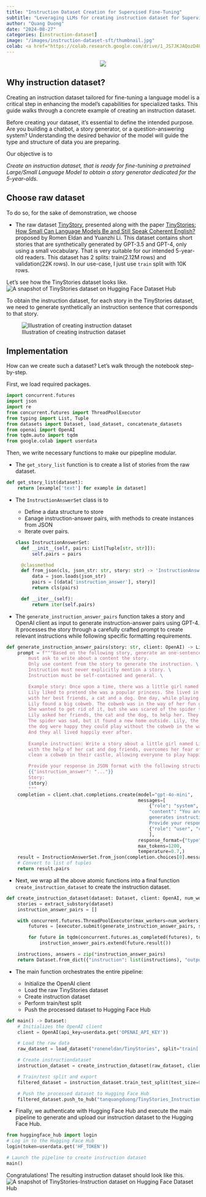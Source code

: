 ```yaml
---
title: "Instruction Dataset Creation for Supervised Fine-Tuning"
subtitle: "Leveraging LLMs for creating instruction dataset for Supervised Fine-Tuning"
author: "Quang Duong"
date: "2024-08-27"
categories: [instruction-dataset]
image: "/images/instruction-dataset-sft/thumbnail.jpg"
colab: <a href="https://colab.research.google.com/drive/1_JS7JKJAQozD48-LhYdegcuuZ2ddgXfr?usp=sharing"><img src="images/colab.png" alt="Open In Colab"></a>
---
```

<center><img src="/images/instruction-dataset-sft/thumbnail.jpg"></center>

<!-- ::: {.column-margin}
Getting started GenAI & LLM with my Udemy course, [**Hands-on Generative AI Engineering with Large Language Model**](https://www.udemy.com/course/hands-on-generative-ai-engineering-with-large-language-model/?referralCode=0775DF5DDD432646AD97&couponCode=OF83024E) 👇
<a href="https://www.udemy.com/course/hands-on-generative-ai-engineering-with-large-language-model/?referralCode=0775DF5DDD432646AD97&couponCode=OF83024E"><img src="/images/genai_course/GenAI-Course-Thumbnail.png" id="llm-course"></a>
::: -->

## Why instruction dataset?

Creating an instruction dataset tailored for fine-tuning a language model is a critical step in enhancing the model's capabilities for specialized tasks. This guide walks through a concrete example of creating an instruction dataset.

Before creating your dataset, it’s essential to define the intended purpose. Are you building a chatbot, a story generator, or a question-answering system? Understanding the desired behavior of the model will guide the type and structure of data you are preparing.

Our objective is to

*Create an instruction dataset, that is ready for fine-tunining a pretrained Large/Small Language Model to obtain a story generator dedicated for the 5-year-olds.*

## Choose raw dataset
To do so, for the sake of demonstration, we choose 

* The raw dataset [TinyStory](https://huggingface.co/datasets/roneneldan/TinyStories), presented along with the paper [TinyStories: How Small Can Language Models Be and Still Speak Coherent English?](https://arxiv.org/abs/2305.07759) proposed by Romen Eldan and Yuanzhi Li. This dataset contains short stories that are synthetically generated by GPT-3.5 and GPT-4, only using a small vocabulary. That is very suitable for our intended 5-year-old readers. This dataset has 2 splits: train(2.12M rows) and validation(22K rows). In our use-case, I just use `train` split with 10K rows. 

Let's see how the TinyStories dataset looks like.
![A snapshot of TinyStories dataset on Hugging Face Dataset Hub](../images/instruction-dataset-sft/snapshot-TinyStories-hf.PNG)

To obtain the instruction dataset, for each story in the TinyStories dataset, we need to generate synthetically an instruction sentence that corresponds to that story.

![Illustration of creating instruction dataset](../images/instruction-dataset-sft/instruction_dataset_illus.png)


## Implementation
How can we create such a dataset? Let's walk through the notebook step-by-step.

First, we load required packages.

```python
import concurrent.futures
import json
import re
from concurrent.futures import ThreadPoolExecutor
from typing import List, Tuple
from datasets import Dataset, load_dataset, concatenate_datasets
from openai import OpenAI
from tqdm.auto import tqdm
from google.colab import userdata
```
Then, we write necessary functions to make our pipepline modular.

* The `get_story_list` function is to create a list of stories from the raw dataset.
```python
def get_story_list(dataset):
	return [example['text'] for example in dataset]
```
* The `InstructionAnswerSet` class is to 

	+ Define a data structure to store
	+ £anage instruction-answer pairs, with methods to create instances from JSON 
	+ Iterate over pairs.
```python
class InstructionAnswerSet:
	def __init__(self, pairs: List[Tuple[str, str]]):
		self.pairs = pairs

	@classmethod
	def from_json(cls, json_str: str, story: str) -> 'InstructionAnswerSet':
		data = json.loads(json_str)
		pairs = [(data['instruction_answer'], story)]
		return cls(pairs)

	def __iter__(self):
		return iter(self.pairs)
```
* The `generate_instruction_answer_pairs` function takes a story and OpenAI client as input to generate instruction-answer pairs using GPT-4. It processes the story through a carefully crafted prompt to create relevant instructions while following specific formatting requirements.
```python
def generate_instruction_answer_pairs(story: str, client: OpenAI) -> List[Tuple[str, str]]:
	prompt = f"""Based on the following story, generate an one-sentence instruction. Instruction \
		must ask to write about a content the story.
		Only use content from the story to generate the instruction. \
		Instruction must never explicitly mention a story. \
		Instruction must be self-contained and general. \

		Example story: Once upon a time, there was a little girl named Lily. \
		Lily liked to pretend she was a popular princess. She lived in a big castle \
		with her best friends, a cat and a dog. One day, while playing in the castle, \
		Lily found a big cobweb. The cobweb was in the way of her fun game. \
		She wanted to get rid of it, but she was scared of the spider that lived there. \
		Lily asked her friends, the cat and the dog, to help her. They all worked together to clean the cobweb. \
		The spider was sad, but it found a new home outside. Lily, the cat, and \
		the dog were happy they could play without the cobweb in the way. \
		And they all lived happily ever after.
		
		Example instruction: Write a story about a little girl named Lily who, \
		with the help of her cat and dog friends, overcomes her fear of a spider to \
		clean a cobweb in their castle, allowing everyone to play happily ever after. \

		Provide your response in JSON format with the following structure:
		{{"instruction_answer": "..."}}
		Story:
		{story}
		"""
	completion = client.chat.completions.create(model="gpt-4o-mini",
                                                messages=[
													{"role": "system",
                                                    "content": "You are a helpful assistant who \
                                                    generates instruction based on the given story. \
                                                    Provide your response in JSON format.",},
													{"role": "user", "content": prompt},
                                                    ],
                                                response_format={"type": "json_object"},
                                                max_tokens=1200,
                                                temperature=0.7,)
	result = InstructionAnswerSet.from_json(completion.choices[0].message.content, story)
	# Convert to list of tuples
	return result.pairs
```
* Next, we wrap all the above atomic functions into a final function `create_instruction_dataset` to create the instruction dataset.
```python
def create_instruction_dataset(dataset: Dataset, client: OpenAI, num_workers: int = 4) -> Dataset:
	stories = extract_substory(dataset)
	instruction_answer_pairs = []

	with concurrent.futures.ThreadPoolExecutor(max_workers=num_workers) as executor:
		futures = [executor.submit(generate_instruction_answer_pairs, story, client) for story in stories]

		for future in tqdm(concurrent.futures.as_completed(futures), total=len(futures)):
			instruction_answer_pairs.extend(future.result())

	instructions, answers = zip(*instruction_answer_pairs)
	return Dataset.from_dict({"instruction": list(instructions), "output": list(answers)})
```
* The main function orchestrates the entire pipeline:

	+ Initialize the OpenAI client
	+ Load the raw TinyStories dataset
	+ Create instruction dataset
	+ Perform train/test split
	+ Push the processed dataset to Hugging Face Hub

```python
def main() -> Dataset:
	# Initializes the OpenAI client
	client = OpenAI(api_key=userdata.get('OPENAI_API_KEY'))

	# Load the raw data
	raw_dataset = load_dataset("roneneldan/TinyStories", split="train[:10000]")

	# Create instructiondataset
	instruction_dataset = create_instruction_dataset(raw_dataset, client)

	# Train/test split and export
	filtered_dataset = instruction_dataset.train_test_split(test_size=0.1)

	# Push the processed dataset to Hugging Face Hub
	filtered_dataset.push_to_hub("tanquangduong/TinyStories_Instruction")
```
* Finally, we authenticate with Hugging Face Hub and execute the main pipeline to generate and upload our instruction dataset to the Hugging Face Hub.

```python
from huggingface_hub import login
# Log in to the Hugging Face Hub
login(token=userdata.get('HF_TOKEN'))

# Launch the pipeline to create instruction dataset
main()
```
Congratulations! The resulting instruction dataset should look like this.
![A snapshot of TinyStories-Instruction dataset on Hugging Face Dataset Hub](../images/instruction-dataset-sft/snapshot-TinyStories-Instruction-hf.PNG)
